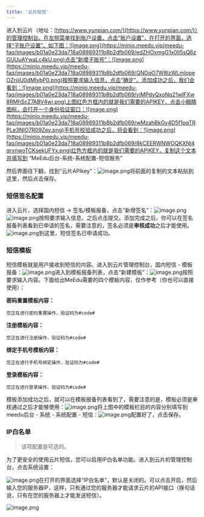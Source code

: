 ```yaml
---
title: '云片短信'
---
```


进入到云片（地址：[https://www.yunpian.com/](https://www.yunpian.com/)）的管理控制台。在左侧菜单找到账户设置，点击“账户设置”，在打开的界面，选择“子账户设置”。如下图：![image.png](https://minio.meedu.vip/meedu-faq/images/b01a0e23da718a08989311b8b2dfb069/edZHOxmgG1x0Il5sQ6zGUUuAYwaLc4kU.png)点击“新增子账号”：![image.png](https://minio.meedu.vip/meedu-faq/images/b01a0e23da718a08989311b8b2dfb069/QNDqO7W8lzWLmlopeOZrjiiU0dMlybP0.png)按照要求输入信息，点击“确定”。添加成功之后，我们会看到：![image.png](https://minio.meedu.vip/meedu-faq/images/b01a0e23da718a08989311b8b2dfb069/yiMPdyQxoNq21wIFXw8RMhScZ7ABV4wi.png)上图红色方框内的就是我们需要的APIKEY，点击小眼睛图标，会打开一个身份验证窗口：![image.png](https://minio.meedu.vip/meedu-faq/images/b01a0e23da718a08989311b8b2dfb069/wMzahBkGy4D5f1pqTRPLe3NIO7R09Zey.png)手机号校验成功之后，将会看到：![image.png](https://minio.meedu.vip/meedu-faq/images/b01a0e23da718a08989311b8b2dfb069/8kCEERWNWOQKXNl4qrvnwoTCKsekUFYx.png)红色方框内的就是我们需要的APIKEY，复制这个文本并填写到 “MeEdu后台-系统-系统配置-短信服务”

然后界面往下翻，找到“云片APIkey”：![image.png](https://minio.meedu.vip/meedu-faq/images/b01a0e23da718a08989311b8b2dfb069/H8vDT4KWCCOy2luC8CTVQS3zOQlvMEyL.png)将前面的复制的文本粘贴到这里，然后点击保存。


### 短信签名配置
进入云片，选择国内短信 -> 签名/模板报备，点击“新增签名”：![image.png](https://minio.meedu.vip/meedu-faq/images/b01a0e23da718a08989311b8b2dfb069/OjF7VYKzydjsoGfrnWsN2VW23yUiqCLp.png)![image.png](https://minio.meedu.vip/meedu-faq/images/b01a0e23da718a08989311b8b2dfb069/NOjfOmCBaN7vpReP7j6s4z7bdT4floXp.png)按照要求输入信息，之后点击提交。添加完成之后，你可以在签名报备列表看到已申请的签名，需要注意的，签名必须是**审核成功**之后才能使用。![image.png](https://minio.meedu.vip/meedu-faq/images/b01a0e23da718a08989311b8b2dfb069/Ko4LCiSUJHLEZj7wIipslqvCqGMD8r8q.png)到这里，短信签名已申请成功。


### 短信模板
短信模板就是用户接收到短信的内容。进入到云片管理控制台，国内短信 - 模板报备：![image.png](https://minio.meedu.vip/meedu-faq/images/b01a0e23da718a08989311b8b2dfb069/3KOc89TMvFAif3L1NcjvyiBQ89Z30jKL.png)进入到模板报备列表，点击“新建模板”：![image.png](https://minio.meedu.vip/meedu-faq/images/b01a0e23da718a08989311b8b2dfb069/Gooubjdm4ARcbjlcH5OQ7heVh4A0r9QZ.png)按照要求输入内容。下面给出MeEdu需要的四个模板内容，仅作参考（你也可以直接使用）：

**密码重置模板内容：**
```
您正在进行密码重置操作，验证码为#code#
```
**注册模板内容：**
```
您正在进行注册操作，验证码为#code#
```
**绑定手机号模板内容：**
```
您正在进行手机号绑定操作，验证码为#code#
```
**登录模板内容：**
```
您正在进行登录操作，验证码为#code#
```
模板添加成功之后，就可以在模板报备列表看到了，需要注意的是，模板必须是审核通过之后才能够使用：![image.png](https://minio.meedu.vip/meedu-faq/images/b01a0e23da718a08989311b8b2dfb069/hDleFJOUjtNdz81DOvDPgZnIG493Vpqt.png)将上图中的模板栏目的内容分别填写到 meedu后台 - 系统 - 系统配置 - 短信：![image.png](https://minio.meedu.vip/meedu-faq/images/b01a0e23da718a08989311b8b2dfb069/5zD88eEQ59ejZmdwv30DNSLL2ULW2FM0.png)配置好了，点击保存。


### IP白名单

> 该项配置是可选的。


为了更安全的使用云片短信，您可以启用IP白名单功能。进入到云片的管理控制台，点击系统设置：

![image.png](https://minio.meedu.vip/meedu-faq/images/b01a0e23da718a08989311b8b2dfb069/rxqZ9YJi9tZKJYHM1PONiBqecGkAsbJ9.png)在打开的界面选择“IP白名单”，默认是关闭的。可以点击开启，然后输入您的服务器IP，这样，只有通过您的服务器才能请求云片的API接口（换句话说，只有在您的服务器上才能发送短信）。

![image.png](https://minio.meedu.vip/meedu-faq/images/b01a0e23da718a08989311b8b2dfb069/vQhr0mElKe3JVlD4iH2nggDbGYqlawIT.png)